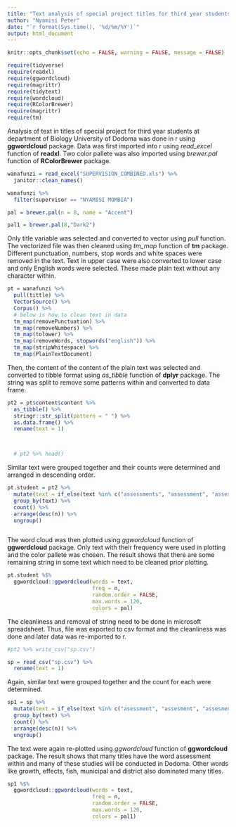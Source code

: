 ```yaml
---
title: "Text analysis of special project titles for third year students pursuing Bsc. Biology and Bsc. Aquaculture at UDOM"
author: "Nyamisi Peter"
date: "`r format(Sys.time(), '%d/%m/%Y')`"
output: html_document
---
```


```r
knitr::opts_chunk$set(echo = FALSE, warning = FALSE, message = FALSE)
```


```r
require(tidyverse)
require(readxl)
require(ggwordcloud)
require(magrittr)
require(tidytext)
require(wordcloud)
require(RColorBrewer)
require(magrittr)
require(tm)
```

Analysis of text in titles of special project for third year students at department of Biology University of Dodoma was done in r using **ggwordcloud** package. Data was first imported into r using *read_excel* function of **readxl**. Two color pallete was also imported using *brewer.pal* function of **RColorBrewer** package.

```r
wanafunzi = read_excel("SUPERVISION_COMBINED.xls") %>% 
  janitor::clean_names() 

wanafunzi %>%
  filter(supervisor == "NYAMISI MOMBIA")

pal = brewer.pal(n = 8, name = "Accent")

pal1 = brewer.pal(8,"Dark2")
```

Only title variable was selected and converted to vector using *pull* function. The vectorized file was then cleaned using *tm_map* function of **tm** package. Different punctuation, numbers, stop words and white spaces were removed in the text. Text in upper case were also converted to lower case and only English words were selected. These made plain text without any character within. 

```r

pt = wanafunzi %>% 
  pull(tittle) %>% 
  VectorSource() %>% 
  Corpus() %>% 
  # below is how to clean text in data
  tm_map(removePunctuation) %>% 
  tm_map(removeNumbers) %>%  
  tm_map(tolower) %>% 
  tm_map(removeWords, stopwords("english")) %>% 
  tm_map(stripWhitespace) %>% 
  tm_map(PlainTextDocument)

```

Then, the content of the content of the plain text was selected and converted to tibble format using *as_tibble* function of **dplyr** package. The string was split to remove some patterns within and converted to data frame.

```r
pt2 = pt$content$content %>% 
  as_tibble() %>% 
  stringr::str_split(pattern = " ") %>% 
  as.data.frame() %>% 
  rename(text = 1)



  # pt2 %>% head()
```

Similar text were grouped together and their counts were determined and arranged in descending order. 

```r


pt.student = pt2 %>% 
  mutate(text = if_else(text %in% c("assessments", "assessment", "assesment"), "assessment", text)) %>% 
  group_by(text) %>% 
  count() %>% 
  arrange(desc(n)) %>% 
  ungroup()



```

The word cloud was then plotted using *ggwordcloud* function of **ggwordcloud** package. Only text with their frequency were used in plotting and the color pallete was chosen. The result shows that there are some remaining string in some text which need to be cleaned prior plotting.

```r
pt.student %$% 
  ggwordcloud::ggwordcloud(words = text,
                           freq = n,
                           random.order = FALSE,
                           max.words = 120,
                           colors = pal)

```

The cleanliness and removal of string need to be done in microsoft spreadsheet. Thus, file was exported to csv format and the cleanliness was done and later data was re-imported to r.

```r
#pt2 %>% write_csv("sp.csv")

sp = read_csv("sp.csv") %>% 
  rename(text = 1)

```

Again, similar text were grouped together and the count for each were determined. 

```r
sp1 = sp %>% 
  mutate(text = if_else(text %in% c("asessment", "assesment", "assesments", "assessments", "assesssments", "assessment"), "assessment", text)) %>%
  group_by(text) %>% 
  count() %>% 
  arrange(desc(n)) %>% 
  ungroup()


```

The text were again re-plotted using *ggwordcloud* function of **ggwordcloud** package. The result shows that many titles have the word assessment within and many of these studies will be conducted in Dodoma. Other words like growth, effects, fish, municipal and district also dominated many titles.

```r
sp1 %$% 
  ggwordcloud::ggwordcloud(words = text,
                           freq = n,
                           random.order = FALSE,
                           max.words = 120,
                           colors = pal1) 
```
